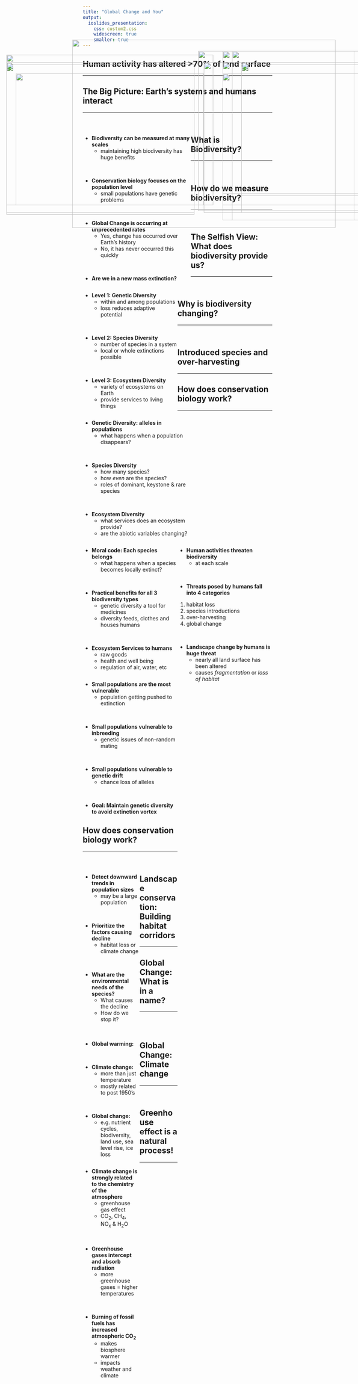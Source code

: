 ```yaml
---
title: "Global Change and You"
output: 
  ioslides_presentation:
    css: custom2.css
    widescreen: true
    smaller: true
---
```


## Human activity has altered >70% of land surface
<hr>

<IMG STYLE="position:absolute; TOP:200px; LEFT:25px; WIDTH:550px; HEIGHT:400px" SRC="images/map.jpg">

<IMG STYLE="position:absolute; TOP:220px; LEFT:600px; WIDTH:450px; HEIGHT:350px" SRC="images/deforest.jpg">

<!-- ## Global Change hash-tags -->
<!-- <hr> -->
<!-- <br/> -->

<!-- * **This lecture will cover the changes in Earth's system via biodiversity and global change** -->

<!-- <br/> -->

<!-- * **#BiodiversityTypes** -->

<!-- <br/> -->

<!-- * **#BiodiversityThreats** -->

<!-- <br/> -->

<!-- * **#ConBioTypes** -->

<!-- <br/> -->

<!-- * **#GlobalChangeBasics** -->

## The Big Picture: Earth's systems and humans interact
<hr>
<br/>

<div style="float: left; width: 57%;">

* **Biodiversity can be measured at many scales**
    + maintaining high biodiversity has huge benefits

<br/>

* **Conservation biology focuses on the population level**
    + small populations have genetic problems
    
<br/>

* **Global Change is occurring at unprecedented rates**
    + Yes, change has occurred over Earth's history
    + No, it has never occurred this quickly
    
<br/>

* **Are we in a new mass extinction?**

</div>

<IMG STYLE="position:absolute; TOP:190px; LEFT:625px; WIDTH:350px; HEIGHT:450px" SRC="images/sixth.jpg">

## What is Biodiversity?
<hr>
<br/>

<div style="float: left; width: 50%;">

* **Level 1: Genetic Diversity**
    + within and among populations
    + loss reduces adaptive potential
    
<br/>

* **Level 2: Species Diversity**
    + number of species in a system
    + local or whole extinctions possible
    
<br/>

* **Level 3: Ecosystem Diversity**
    + variety of ecosystems on Earth
    + provide services to living things
    
</div>

<IMG STYLE="position:absolute; TOP:190px; LEFT:600px; WIDTH:400px; HEIGHT:450px" SRC="images/biodiversity.jpg">

## How do we measure biodiversity?
<hr>
<br/>

<div style="float: left; width: 57%;">

* **Genetic Diversity: alleles in populations**
    + what happens when a population disappears?
    
<br/>

* **Species Diversity**
    + how many species?
    + how *even* are the species?
    + roles of dominant, keystone & rare species
    
<br/>

* **Ecosystem Diversity**
    + what services does an ecosystem provide?
    + are the abiotic variables changing?

</div>

<IMG STYLE="position:absolute; TOP:190px; LEFT:600px; WIDTH:500px; HEIGHT:450px" SRC="images/frogs.jpg">

## The Selfish View: What does biodiversity provide us?
<hr>
<br/>

<div style="float: left; width: 50%;">

* **Moral code: Each species belongs**
    + what happens when a species becomes locally extinct?
    
<br/>

* **Practical benefits for all 3 biodiversity types**
    + genetic diversity a tool for medicines
    + diversity feeds, clothes and houses humans
  
<br/>

* **Ecosystem Services to humans**
    + raw goods
    + health and well being
    + regulation of air, water, etc

</div>

<IMG STYLE="position:absolute; TOP:190px; LEFT:535px; WIDTH:525px; HEIGHT:425px" SRC="images/services.jpg">

## Why is biodiversity changing?
<hr>
<br/>

<IMG STYLE="position:absolute; TOP:225px; LEFT:25px; WIDTH:500px; HEIGHT:400px" SRC="images/habitat.jpg">


<div style="float: right; width: 50%;">

* **Human activities threaten biodiversity**
    + at each scale
    
<br/>

* **Threats posed by humans fall into 4 categories**
1. habitat loss
2. species introductions
3. over-harvesting
4. global change

<br/>

* **Landscape change by humans is huge threat**
    + nearly all land surface has been altered
    + causes *fragmentation* or *loss of habitat*

</div>

## Introduced species and over-harvesting
<hr>

<IMG STYLE="position:absolute; TOP:250px; LEFT:50px; WIDTH:500px; HEIGHT:350px" SRC="images/kudzu.jpg">

<IMG STYLE="position:absolute; TOP:250px; LEFT:600px; WIDTH:450px; HEIGHT:350px" SRC="images/overharvest.jpg">

## How does conservation biology work? 
<hr>
<br/>
<br/>

<div style="float: left; width: 50%;">

* **Small populations are the most vulnerable**
    + population getting pushed to extinction 
    
<br/>

* **Small populations vulnerable to inbreeding**
    + genetic issues of non-random mating

<br/>

* **Small populations vulnerable to genetic drift**
    + chance loss of alleles
    
<br/>

* **Goal: Maintain genetic diversity to avoid extinction vortex**

<IMG STYLE="position:absolute; TOP:220px; LEFT:550px; WIDTH:500px; HEIGHT:400px" SRC="images/vortex.jpg">

## How does conservation biology work? 
<hr>
<br/>

<div style="float: left; width: 60%;">

* **Detect downward trends in population sizes**
    + may be a large population
    
<br/>

* **Prioritize the factors causing decline**
    + habitat loss or climate change   
        
<br/>

* **What are the environmental needs of the species?**
    + What causes the decline
    + How do we stop it?
    
</div>

<IMG STYLE="position:absolute; TOP:190px; LEFT:600px; WIDTH:350px; HEIGHT:450px" SRC="images/woodpecker.jpg">

## Landscape conservation: Building habitat corridors
<hr>

<IMG STYLE="position:absolute; TOP:220px; LEFT:25px; WIDTH:500px; HEIGHT:400px" SRC="images/corridor.jpg">

<IMG STYLE="position:absolute; TOP:220px; LEFT:550px; WIDTH:500px; HEIGHT:400px" SRC="images/corridor2.jpg">

## Global Change: What is in a name?
<hr>
<br/>
<br/>

<div style="float: left; width: 60%;">

* **Global warming: **
    
<br/>

* **Climate change: **
    + more than just temperature
    + mostly related to post 1950's
    
<br/>

* **Global change: **
    + e.g. nutrient cycles, biodiversity, land use, sea level rise, ice loss
    
</div>

<IMG STYLE="position:absolute; TOP:225px; LEFT:650px; WIDTH:400px; HEIGHT:350px" SRC="images/words.jpg">

## Global Change: Climate change
<hr>
<br/> 

<div style="float: left; width: 58%;">

* **Climate change is strongly related to the chemistry of the atmosphere**
    + greenhouse gas effect 
    + CO~2~, CH~4~, NO~x~ & H~2~O
    
<br/> 

* **Greenhouse gases intercept and absorb radiation**
    + more greenhouse gases = higher temperatures
    
<br/> 

* **Burning of fossil fuels has increased atmospheric CO~2~**
    + makes biosphere warmer
    + impacts weather and climate
    
</div>

<IMG STYLE="position:absolute; TOP:220px; LEFT:650px; WIDTH:400px; HEIGHT:400px" SRC="images/co2.jpg">

## Greenhouse effect is a natural process!
<hr>

<IMG STYLE="position:absolute; TOP:160px; LEFT:200px; WIDTH:700px; HEIGHT:500px" SRC="images/greenhouse.jpg">


<!-- ## Global Change: Nutrients -->
<!-- <hr> -->

<!-- <div style="float: left; width: 47%;"> -->

<!-- * **Humans move nutrients around too much** -->
<!--     + mostly to support agriculture -->
<!--     + disrupts natural cycling -->

<!-- </div> -->


<!-- <div style="float: right; width: 53%;"> -->

<!-- * **Ecosystems may reach *critical load* of a nutrient** -->
<!--     + nutrient cannot be taken up by plants -->
<!--     + excess N on crops, leaches to aquatic systems -->
<!--     + excess N impacts area not intended -->

<!-- </div> -->

<!-- <IMG STYLE="position:absolute; TOP:300px; LEFT:75px; WIDTH:350px; HEIGHT:350px" SRC="images/fert.jpg"> -->

<!-- <IMG STYLE="position:absolute; TOP:300px; LEFT:500px; WIDTH:550px; HEIGHT:350px" SRC="images/bllom.jpg"> -->

<!-- ## Global Change: Toxins & Pollution -->
<!-- <hr> -->

<!-- <IMG STYLE="position:absolute; TOP:220px; LEFT:5px; WIDTH:600px; HEIGHT:400px" SRC="images/plastics.png"> -->

<!-- <IMG STYLE="position:absolute; TOP:190px; LEFT:630px; WIDTH:400px; HEIGHT:450px" SRC="images/mercury.png"> -->

<!-- ## Global Change: What can we do? -->
<!-- <hr> -->
<!-- <br/>  -->

<!-- <div style="float: left; width: 45%;"> -->

<!-- * **We cannot save all habitats** -->
<!--     + which patches are most crucial? -->

<!-- <br/>  -->

<!-- * **Sustainable development** -->
<!--     + better engineer man-made ecosystems -->
<!--     + food security while reducing nutrient/chemical impacts -->
<!--     + food security while maintaining ecosystem services -->

<!-- <br/>  -->

<!-- * **Curb global emissions** -->
<!--     + can we do it? -->
<!--     + technology? -->

<!-- </div> -->

<!-- <IMG STYLE="position:absolute; TOP:220px; LEFT:525px; WIDTH:525px; HEIGHT:400px" SRC="images/emissions.jpg">    -->

<!-- ## Future of the Biosphere: New Mass Extinction? -->
<!-- <hr>  -->

<!-- <IMG STYLE="position:absolute; TOP:150px; LEFT:175px; WIDTH:700px; HEIGHT:500px" SRC="images/extinction2.jpg">   -->